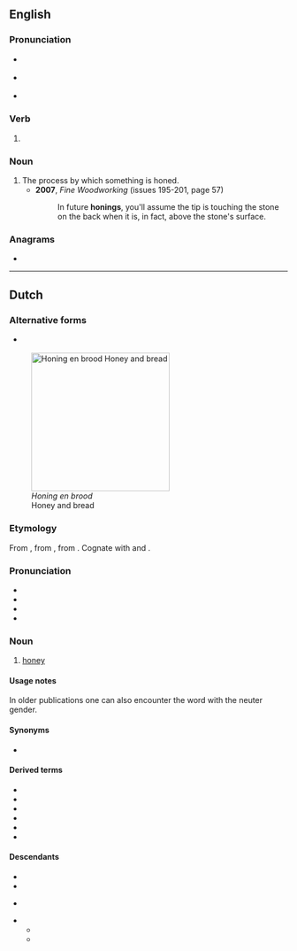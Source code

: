 ==English==

===Pronunciation===
* {{a|GA}} {{IPA|en|/ˈhoʊnɪŋ/}}
* {{a|RP}} {{IPA|en|/ˈhəʊnɪŋ/}}
* {{rhymes|en|oʊnɪŋ|əʊnɪŋ|s=2}}

===Verb===
{{head|en|verb form}}

# {{present participle of|en|hone|nocat=1}}

===Noun===
{{en-noun}}

# The process by which something is honed.
#* '''2007''', ''Fine Woodworking'' (issues 195-201, page 57)
#*: In future '''honings''', you'll assume the tip is touching the stone on the back when it is, in fact, above the stone's surface.

===Anagrams===
* {{anagrams|en|a=ghinno|nigh on}}

----

==Dutch==
{{wikipedia|lang=nl}}

===Alternative forms===
* {{l|nl|honig}} {{q|dialectal|archaic}}
[[Image:Runny hunny.jpg|thumb|250px|''Honing en brood''<br>Honey and bread]]

===Etymology===
From {{inh|nl|dum|honinch||honey}}, from {{inh|nl|odt|honing}}, from {{der|nl|gem-pro|*hunangą}}. Cognate with {{cog|en|honey|}} and {{cog|de|Honig|}}.

===Pronunciation===
* {{IPA|nl|/ˈɦoː.nɪŋ/}}
* {{audio|nl|Nl-honing.ogg|audio}}
* {{hyphenation|nl|ho|ning}}
* {{rhyme|nl|oːnɪŋ}}

===Noun===
{{nl-noun|m|-|-}}

# [[honey]]

====Usage notes====
In older publications one can also encounter the word with the neuter gender.

====Synonyms====
* {{l|nl|zeem}}

====Derived terms====
* {{l|nl|bijenhoning}}
* {{l|nl|bloemenhoning}}
* {{l|nl|honingbeer}}
* {{l|nl|honingbij}}
* {{l|nl|honingkoek}}
* {{l|nl|honingraat}}

====Descendants====
* {{desc|af|heuning}}
* {{desc|dcr|[[henig]], [[honing]]}}
* {{desc|bor=1|pap|honing|heinik}} {{q|dated}}
* {{desc|srn|oni|bor=1|unc=1}}
** {{desc|djk|oniki|bor=1}}
** {{desc|srm|honi|bor=1}}